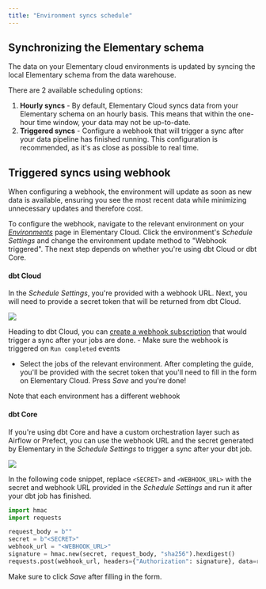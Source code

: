 ```yaml
---
title: "Environment syncs schedule"
---
```


## Synchronizing the Elementary schema

The data on your Elementary cloud environments is updated by syncing the local Elementary schema from the data warehouse.

There are 2 available scheduling options:

1. **Hourly syncs** - By default, Elementary Cloud syncs data from your Elementary schema on an hourly basis. This means that within the one-hour time window, your data may not be up-to-date.
2. **Triggered syncs** - Configure a webhook that will trigger a sync after your data pipeline has finished running. This configuration is recommended, as it's as close as possible to real time.

## Triggered syncs using webhook

When configuring a webhook, the environment will update as soon as new data is available, ensuring you see the most recent data while minimizing unnecessary updates and therefore cost.

To configure the webhook, navigate to the relevant environment on your [_Environments_](https://app.elementary-data.com/settings/environments) page in Elementary Cloud. Click the environment's _Schedule Settings_ and change the environment update method to "Webhook triggered".
The next step depends on whether you're using dbt Cloud or dbt Core.

#### dbt Cloud

In the _Schedule Settings_, you're provided with a webhook URL. Next, you will need to provide a secret token that will be returned from dbt Cloud.

<img src="/pics/cloud/sync-webhook-dbt-cloud.png" />

Heading to dbt Cloud, you can [create a webhook subscription](https://docs.getdbt.com/docs/deploy/webhooks#create-a-webhook-subscription) that would trigger a sync after your jobs are done. - Make sure the webhook is triggered on `Run completed` events
- Select the jobs of the relevant environment. 
After completing the guide, you'll be provided with the secret token that you'll need to fill in the form on Elementary Cloud. Press _Save_ and you're done!

<Warning>Note that each environment has a different webhook</Warning>

#### dbt Core

If you're using dbt Core and have a custom orchestration layer such as Airflow or Prefect, you can use the webhook URL and the secret generated by Elementary in the _Schedule Settings_ to trigger a sync after your dbt job.

<img src="/pics/cloud/sync-webhook-dbt-core.png" />

In the following code snippet,
replace `<SECRET>` and `<WEBHOOK_URL>` with the secret and webhook URL provided in the _Schedule Settings_ and run it after your dbt job has finished.

```python
import hmac
import requests

request_body = b""
secret = b"<SECRET>"
webhook_url = "<WEBHOOK_URL>"
signature = hmac.new(secret, request_body, "sha256").hexdigest()
requests.post(webhook_url, headers={"Authorization": signature}, data=request_body)
```

Make sure to click _Save_ after filling in the form.
